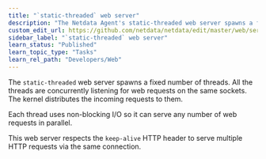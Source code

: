 ```yaml
---
title: "`static-threaded` web server"
description: "The Netdata Agent's static-threaded web server spawns a fixed number of threads that listen to web requests and uses non-blocking I/O."
custom_edit_url: https://github.com/netdata/netdata/edit/master/web/server/static/README.md
sidebar_label: "`static-threaded` web server"
learn_status: "Published"
learn_topic_type: "Tasks"
learn_rel_path: "Developers/Web"
---
```



The `static-threaded` web server spawns a fixed number of threads.
All the threads are concurrently listening for web requests on the same sockets.
The kernel distributes the incoming requests to them.

Each thread uses non-blocking I/O so it can serve any number of web requests in parallel.

This web server respects the `keep-alive` HTTP header to serve multiple HTTP requests via the same connection. 


